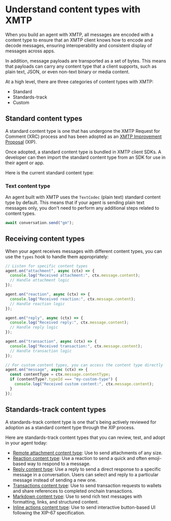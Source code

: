 # Understand content types with XMTP

When you build an agent with XMTP, all messages are encoded with a content type to ensure that an XMTP client knows how to encode and decode messages, ensuring interoperability and consistent display of messages across apps.

In addition, message payloads are transported as a set of bytes. This means that payloads can carry any content type that a client supports, such as plain text, JSON, or even non-text binary or media content.

At a high level, there are three categories of content types with XMTP:

- Standard
- Standards-track
- Custom

## Standard content types

A standard content type is one that has undergone the XMTP Request for Comment (XRC) process and has been adopted as an [XMTP Improvement Proposal](https://github.com/xmtp/XIPs#readme) (XIP).

Once adopted, a standard content type is bundled in XMTP client SDKs. A developer can then import the standard content type from an SDK for use in their agent or app.

Here is the current standard content type:

### Text content type

An agent built with XMTP uses the `TextCodec` (plain text) standard content type by default. This means that if your agent is sending plain text messages only, you don't need to perform any additional steps related to content types.

```jsx [Node]
await conversation.send("gm");
```

## Receiving content types

When your agent receives messages with different content types, you can use the `types` hook to handle them appropriately:

```jsx [Node]
// Listen for specific content types
agent.on("attachment", async (ctx) => {
  console.log("Received attachment:", ctx.message.content);
  // Handle attachment logic
});

agent.on("reaction", async (ctx) => {
  console.log("Received reaction:", ctx.message.content);
  // Handle reaction logic
});

agent.on("reply", async (ctx) => {
  console.log("Received reply:", ctx.message.content);
  // Handle reply logic
});

agent.on("transaction", async (ctx) => {
  console.log("Received transaction:", ctx.message.content);
  // Handle transaction logic
});

// For custom content types, you can access the content type directly
agent.on("message", async (ctx) => {
  const contentType = ctx.message.contentType;
  if (contentType?.typeId === "my-custom-type") {
    console.log("Received custom content:", ctx.message.content);
  }
});
```

## Standards-track content types

A standards-track content type is one that's being actively reviewed for adoption as a standard content type through the XIP process.

Here are standards-track content types that you can review, test, and adopt in your agent today:

- [Remote attachment content type](/agents/content-types/attachments): Use to send attachments of any size.
- [Reaction content type](/agents/content-types/reactions): Use a reaction to send a quick and often emoji-based way to respond to a message.
- [Reply content type](/agents/content-types/replies): Use a reply to send a direct response to a specific message in a conversation. Users can select and reply to a particular message instead of sending a new one.
- [Transactions content type](/agents/content-types/transactions): Use to send transaction requests to wallets and share references to completed onchain transactions.
- [Markdown content type](/agents/content-types/markdown): Use to send rich text messages with formatting, links, and structured content.
- [Inline actions content type](/agents/content-types/inline-actions): Use to send interactive button-based UI following the XIP-67 specification.
